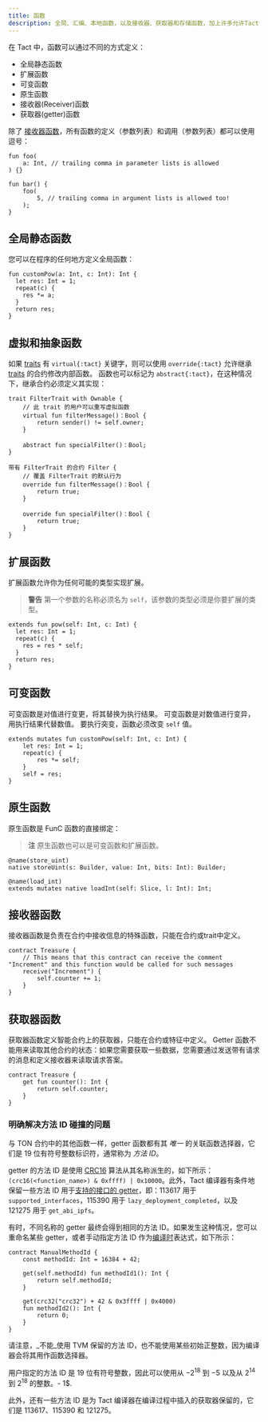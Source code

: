 ```yaml
---
title: 函数
description: 全局、汇编、本地函数，以及接收器、获取器和存储函数，加上许多允许Tact语言具有极大灵活性和表达能力的属性
---
```



在 Tact 中，函数可以通过不同的方式定义：

- 全局静态函数
- 扩展函数
- 可变函数
- 原生函数
- 接收器(Receiver)函数
- 获取器(getter)函数

除了 [接收器函数](#receiver-functions)，所有函数的定义（参数列表）和调用（参数列表）都可以使用逗号：

```tact
fun foo(
    a: Int, // trailing comma in parameter lists is allowed
) {}

fun bar() {
    foo(
        5, // trailing comma in argument lists is allowed too!
    );
}
```

## 全局静态函数

您可以在程序的任何地方定义全局函数：

```tact
fun customPow(a: Int, c: Int): Int {
  let res: Int = 1;
  repeat(c) {
    res *= a;
  }
  return res;
}
```

## 虚拟和抽象函数

如果 [traits](/zh-cn/book/types#traits) 有 `virtual{:tact}` 关键字，则可以使用 `override{:tact}` 允许继承 [traits](/zh-cn/book/types#traits) 的合约修改内部函数。  函数也可以标记为 `abstract{:tact}`，在这种情况下，继承合约必须定义其实现：

```tact
trait FilterTrait with Ownable {
    // 此 trait 的用户可以重写虚拟函数
    virtual fun filterMessage()：Bool {
        return sender() != self.owner;
    }

    abstract fun specialFilter()：Bool;
}

带有 FilterTrait 的合约 Filter {
    // 覆盖 FilterTrait 的默认行为
    override fun filterMessage()：Bool {
        return true;
    }

    override fun specialFilter()：Bool {
        return true;
    }
}
```

## 扩展函数

扩展函数允许你为任何可能的类型实现扩展。

> **警告**
> 第一个参数的名称必须名为 `self`，该参数的类型必须是你要扩展的类型。

```tact
extends fun pow(self: Int, c: Int) {
  let res: Int = 1;
  repeat(c) {
    res = res * self;
  }
  return res;
}
```

## 可变函数

可变函数是对值进行变更，将其替换为执行结果。 可变函数是对数值进行变异，用执行结果代替数值。 要执行突变，函数必须改变 `self` 值。

```tact
extends mutates fun customPow(self: Int, c: Int) {
    let res: Int = 1;
    repeat(c) {
        res *= self;
    }
    self = res;
}
```

## 原生函数

原生函数是 FunC 函数的直接绑定：

> **注**
> 原生函数也可以是可变函数和扩展函数。

```tact
@name(store_uint)
native storeUint(s: Builder, value: Int, bits: Int): Builder;

@name(load_int)
extends mutates native loadInt(self: Slice, l: Int): Int;
```

## 接收器函数

接收器函数是负责在合约中接收信息的特殊函数，只能在合约或trait中定义。

```tact
contract Treasure {
    // This means that this contract can receive the comment "Increment" and this function would be called for such messages
    receive("Increment") {
        self.counter += 1;
    }
}
```

## 获取器函数

获取器函数定义智能合约上的获取器，只能在合约或特征中定义。
Getter 函数不能用来读取其他合约的状态：如果您需要获取一些数据，您需要通过发送带有请求的消息和定义接收器来读取请求答案。

```tact
contract Treasure {
    get fun counter(): Int {
        return self.counter;
    }
}
```

### 明确解决方法 ID 碰撞的问题

<Badge text="Available since Tact 1.6 (not released yet)" variant="tip" size="medium"/><p/>

与 TON 合约中的其他函数一样，getter 函数都有其 _唯一_ 的关联函数选择器，它们是 $19$ 位有符号整数标识符，通常称为 _方法 ID_。

getter 的方法 ID 是使用 [CRC16](https://en.wikipedia.org/wiki/Cyclic_redundancy_check) 算法从其名称派生的，如下所示：`(crc16(<function_name>) & 0xffff) | 0x10000`。此外，Tact 编译器有条件地保留一些方法 ID 用于[支持的接口的 getter](/book/contracts#interfaces)，即：$113617$ 用于 `supported_interfaces`，$115390$ 用于 `lazy_deployment_completed`，以及 $121275$ 用于 `get_abi_ipfs`。

有时，不同名称的 getter 最终会得到相同的方法 ID。如果发生这种情况，您可以重命名某些 getter，或者手动指定方法 ID 作为[编译时](/zh-cn/ref/core-comptime)表达式，如下所示：


```tact
contract ManualMethodId {
    const methodId: Int = 16384 + 42;

    get(self.methodId) fun methodId1(): Int {
        return self.methodId;
    }

    get(crc32("crc32") + 42 & 0x3ffff | 0x4000)
    fun methodId2(): Int {
        return 0;
    }
}
```

请注意，_不能_使用 TVM 保留的方法 ID，也不能使用某些初始正整数，因为编译器会将其用作函数选择器。

用户指定的方法 ID 是 19 位有符号整数，因此可以使用从 $-2^{18}$ 到 $-5$ 以及从 $2^{14}$ 到 $2^{18}$ 的整数。- 1$.

此外，还有一些方法 ID 是为 Tact 编译器在编译过程中插入的获取器保留的，它们是 113617、115390 和 121275。
